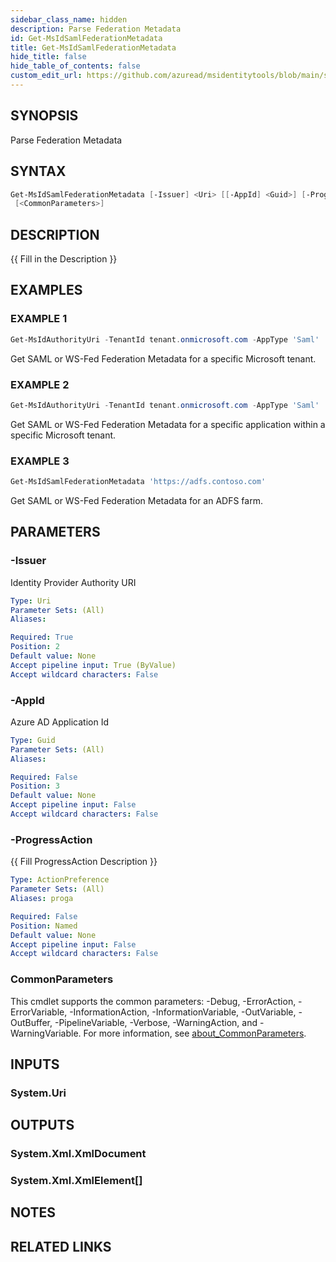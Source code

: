 ```yaml
---
sidebar_class_name: hidden
description: Parse Federation Metadata
id: Get-MsIdSamlFederationMetadata
title: Get-MsIdSamlFederationMetadata
hide_title: false
hide_table_of_contents: false
custom_edit_url: https://github.com/azuread/msidentitytools/blob/main/src/Get-MsIdSamlFederationMetadata.ps1
---
```


## SYNOPSIS

Parse Federation Metadata

## SYNTAX

```powershell
Get-MsIdSamlFederationMetadata [-Issuer] <Uri> [[-AppId] <Guid>] [-ProgressAction <ActionPreference>]
 [<CommonParameters>]
```

## DESCRIPTION

\{\{ Fill in the Description \}\}

## EXAMPLES

### EXAMPLE 1

```powershell
Get-MsIdAuthorityUri -TenantId tenant.onmicrosoft.com -AppType 'Saml' | Get-MsIdSamlFederationMetadata
```

Get SAML or WS-Fed Federation Metadata for a specific Microsoft tenant.

### EXAMPLE 2

```powershell
Get-MsIdAuthorityUri -TenantId tenant.onmicrosoft.com -AppType 'Saml' | Get-MsIdSamlFederationMetadata -AppId 00000000-0000-0000-0000-000000000000
```

Get SAML or WS-Fed Federation Metadata for a specific application within a specific Microsoft tenant.

### EXAMPLE 3

```powershell
Get-MsIdSamlFederationMetadata 'https://adfs.contoso.com'
```

Get SAML or WS-Fed Federation Metadata for an ADFS farm.

## PARAMETERS

### -Issuer

Identity Provider Authority URI

```yaml
Type: Uri
Parameter Sets: (All)
Aliases:

Required: True
Position: 2
Default value: None
Accept pipeline input: True (ByValue)
Accept wildcard characters: False
```

### -AppId

Azure AD Application Id

```yaml
Type: Guid
Parameter Sets: (All)
Aliases:

Required: False
Position: 3
Default value: None
Accept pipeline input: False
Accept wildcard characters: False
```

### -ProgressAction

\{\{ Fill ProgressAction Description \}\}

```yaml
Type: ActionPreference
Parameter Sets: (All)
Aliases: proga

Required: False
Position: Named
Default value: None
Accept pipeline input: False
Accept wildcard characters: False
```

### CommonParameters

This cmdlet supports the common parameters: -Debug, -ErrorAction, -ErrorVariable, -InformationAction, -InformationVariable, -OutVariable, -OutBuffer, -PipelineVariable, -Verbose, -WarningAction, and -WarningVariable. For more information, see [about_CommonParameters](http://go.microsoft.com/fwlink/?LinkID=113216).

## INPUTS

### System.Uri

## OUTPUTS

### System.Xml.XmlDocument

### System.Xml.XmlElement[]
## NOTES

## RELATED LINKS
